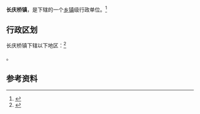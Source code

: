 {{Expand language|en|page1=Changqingqiao, Ningxian}}{{中国乡级行政区|62/10/26/103/000}}

'''长庆桥镇'''，是{{PRC admin/fullname|62/10/26/103/000|3}}下辖的一个[[乡镇|乡镇]]级行政单位。<ref>{{PRC admin/ref sgc|{{PRC admin/parent|62/10/26/103/000}}}}</ref>

== 行政区划 ==

长庆桥镇下辖以下地区：<ref>{{PRC admin/ref sgc|62/10/26/103/000}}</ref>

{{PRC admin/children|62/10/26/103/000}}。

== 参考资料 ==

{{reflist}}

{{行政区划小作品}}
{{PRC admin/navcat|62/10/26/103/000}}
